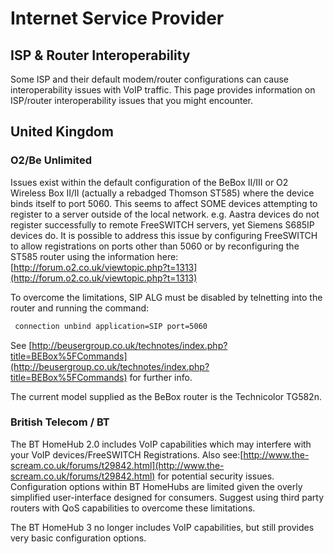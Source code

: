 
# Internet Service Provider 

 

## ISP & Router Interoperability

Some ISP and their default modem/router configurations can cause interoperability issues with VoIP traffic. This page provides information on ISP/router interoperability issues that you might encounter.

## United Kingdom

### O2/Be Unlimited

Issues exist within the default configuration of the BeBox II/III or O2 Wireless Box II/II (actually a rebadged Thomson ST585) where the device binds itself to port 5060\. This seems to affect SOME devices attempting to register to a server outside of the local network. e.g. Aastra devices do not register successfully to remote FreeSWITCH servers, yet Siemens S685IP devices do. It is possible to address this issue by configuring FreeSWITCH to allow registrations on ports other than 5060 or by reconfiguring the ST585 router using the information here: [http://forum.o2.co.uk/viewtopic.php?t=1313](http://forum.o2.co.uk/viewtopic.php?t=1313)

To overcome the limitations, SIP ALG must be disabled by telnetting into the router and running the command:

```xml
 connection unbind application=SIP port=5060
```

See [http://beusergroup.co.uk/technotes/index.php?title=BEBox%5FCommands](http://beusergroup.co.uk/technotes/index.php?title=BEBox%5FCommands) for further info.

The current model supplied as the BeBox router is the Technicolor TG582n.

### British Telecom / BT

The BT HomeHub 2.0 includes VoIP capabilities which may interfere with your VoIP devices/FreeSWITCH Registrations. Also see:[http://www.the-scream.co.uk/forums/t29842.html](http://www.the-scream.co.uk/forums/t29842.html) for potential security issues. Configuration options within BT HomeHubs are limited given the overly simplified user-interface designed for consumers. Suggest using third party routers with QoS capabilities to overcome these limitations.

The BT HomeHub 3 no longer includes VoIP capabilities, but still provides very basic configuration options.



